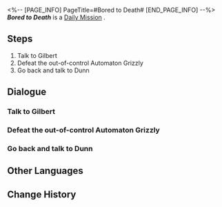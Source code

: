 <%-- [PAGE_INFO]
PageTitle=#Bored to Death#
[END_PAGE_INFO] --%>
{{Stub|Dialogue, characters, and location(s)}}
{{Mission Infobox
|id            = 3011112
|title         = 
|image         = Mission Bored to Death.png
|type          = Daily
|event_name    = 
|chapter       = 
|requirements  = 
|summary       = <!--official mission summary from Fate's Atlas-->
|characters    = <!--characters that appear in this mission-->
|startLocation = <!--location as it intially appears on the mission screen-->
|world         = <!--i.e. Penacony-->
|area          = <!--i.e. A Child's Dream-->
|prev          = 
|next          = 
|exp           = 
|credits       = 5000
|stellarJade   = 
|other         = {{Card List||delim=;}}
}}
'''''Bored to Death''''' is a [[Daily Mission]]<!--in [world]-->.

==Steps==
# Talk to Gilbert
# Defeat the out-of-control Automaton Grizzly
# Go back and talk to Dunn

<!--
==Gameplay Notes==

--><!--
==Trial Character==

-->
==Dialogue==
{{Stub Dialogue}}
===Talk to Gilbert===
{{Mission Description|type=daily|location=<!--to be added-->|Gilbert from the Silvermane Guard Restricted Zone seems troubled. Go talk to him.}}
{{Dialogue Start}}
:{{tx}}
{{Dialogue End}}

===Defeat the out-of-control Automaton Grizzly===
{{Mission Description|type=daily|location=<!--to be added-->|update|Gilbert needs to achieve something on the battlefield to show his strength. Defeat the robot out of control in the restricted zone with him... Wait, did I say "with him"?}}
{{Dialogue Start}}
:{{tx}}
{{Dialogue End}}

===Go back and talk to Dunn===
{{Mission Description|type=daily|location=<!--to be added-->|update|Thanks to, ahem, "your" hard effort, the Malfunctioning Robots have been defeated. Go back to see Dunn and take all the credit.}}
{{Dialogue Start}}
:{{tx}}
{{Dialogue End}}

==Other Languages==
{{Other Languages
|en   = Bored to Death
|zhs  = 百无聊赖
|zht  = 百無聊賴
|ja   = 味気ない日々
|ko   = 따분한 나날
|es   = Aburrimiento mortal
|fr   = Ennui mortel
|ru   = Смертельная скука
|th   = เบื่อหน่ายเกินทน
|vi   = Tâm Trạng Chán Chường
|de   = Zu Tode gelangweilt
|id   = Super Bosan
|pt   = Tédio de Matar
}}

==Change History==
{{Change History|1.0}}

